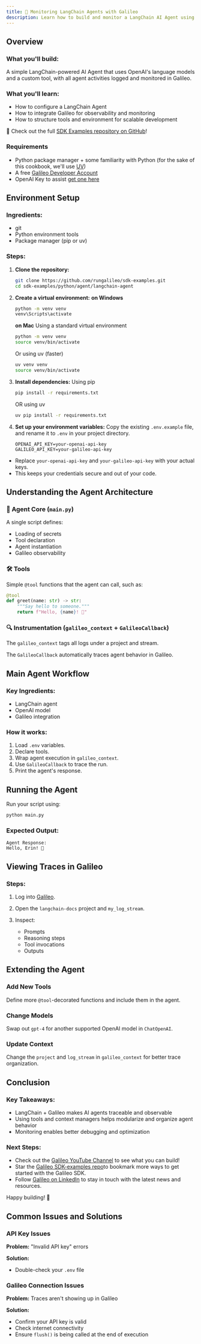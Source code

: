 ```yaml
---
title: 🔎 Monitoring LangChain Agents with Galileo
description: Learn how to build and monitor a LangChain AI Agent using Galileo for tracing and observability.
---
```


## Overview

### What you'll build:

A simple LangChain-powered AI Agent that uses OpenAI's language models and a custom tool, with all agent activities logged and monitored in Galileo.

### What you'll learn:

- How to configure a LangChain Agent
- How to integrate Galileo for observability and monitoring
- How to structure tools and environment for scalable development

👀 Check out the full [SDK Examples repository on GitHub](https://github.com/rungalileo/SDK-Examples)!

### Requirements

- Python package manager + some familiarity with Python (for the sake of this cookbook, we'll use [UV](https://docs.astral.sh/uv/))
- A free [Galileo Developer Account](https://app.galileo.ai)
- OpenAI Key to assist [get one here](https://platform.openai.com/api-keys)

## Environment Setup

### Ingredients:

- git
- Python environment tools
- Package manager (pip or uv)

### Steps:

1. **Clone the repository:**

   ```bash
   git clone https://github.com/rungalileo/sdk-examples.git
   cd sdk-examples/python/agent/langchain-agent
   ```

2. **Create a virtual environment:**
   **on Windows**

   ```bash
   python -m venv venv
   venv\Scripts\activate
   ```

   **on Mac**
   Using a standard virtual environment

   ```bash
   python -m venv venv
   source venv/bin/activate
   ```

   Or using uv (faster)

   ```bash
   uv venv venv
   source venv/bin/activate
   ```

3. **Install dependencies:**
   Using pip

   ```bash
   pip install -r requirements.txt
   ```

   OR using uv

   ```bash
   uv pip install -r requirements.txt
   ```

4. **Set up your environment variables:**
   Copy the existing `.env.example` file, and rename it to `.env` in your project directory.

   ```
   OPENAI_API_KEY=your-openai-api-key
   GALILEO_API_KEY=your-galileo-api-key
   ```

- Replace `your-openai-api-key` and `your-galileo-api-key` with your actual keys.
- This keeps your credentials secure and out of your code.

## Understanding the Agent Architecture

### 🧠 Agent Core (`main.py`)

A single script defines:

- Loading of secrets
- Tool declaration
- Agent instantiation
- Galileo observability

### 🛠️ Tools

Simple `@tool` functions that the agent can call, such as:

```python
@tool
def greet(name: str) -> str:
    """Say hello to someone."""
    return f"Hello, {name}! 👋"
```

### 🔍 Instrumentation (`galileo_context` + `GalileoCallback`)

The `galileo_context` tags all logs under a project and stream.

The `GalileoCallback` automatically traces agent behavior in Galileo.

## Main Agent Workflow

### Key Ingredients:

- LangChain agent
- OpenAI model
- Galileo integration

### How it works:

1. Load `.env` variables.
2. Declare tools.
3. Wrap agent execution in `galileo_context`.
4. Use `GalileoCallback` to trace the run.
5. Print the agent's response.

## Running the Agent

Run your script using:

```bash
python main.py
```

### Expected Output:

```
Agent Response:
Hello, Erin! 👋
```

## Viewing Traces in Galileo

### Steps:

1. Log into [Galileo](https://app.galileo.ai).
2. Open the `langchain-docs` project and `my_log_stream`.
3. Inspect:

   - Prompts
   - Reasoning steps
   - Tool invocations
   - Outputs

## Extending the Agent

### Add New Tools

Define more `@tool`-decorated functions and include them in the agent.

### Change Models

Swap out `gpt-4` for another supported OpenAI model in `ChatOpenAI`.

### Update Context

Change the `project` and `log_stream` in `galileo_context` for better trace organization.

## Conclusion

### Key Takeaways:

- LangChain + Galileo makes AI agents traceable and observable
- Using tools and context managers helps modularize and organize agent behavior
- Monitoring enables better debugging and optimization

### Next Steps:

- Check out the [Galileo YouTube Channel](https://www.youtube.com/@rungalileo) to see what you can build!
- Star the [Galileo SDK-examples repo](https://github.com/rungalileo/sdk-examples)to bookmark more ways to get started with the Galileo SDK.
- Follow [Galileo on LinkedIn](https://www.linkedin.com/company/galileo-ai/) to stay in touch with the latest news and resources.

Happy building! 🚀

## Common Issues and Solutions

### API Key Issues

**Problem:** "Invalid API key" errors

**Solution:**

- Double-check your `.env` file

### Galileo Connection Issues

**Problem:** Traces aren't showing up in Galileo

**Solution:**

- Confirm your API key is valid
- Check internet connectivity
- Ensure `flush()` is being called at the end of execution
